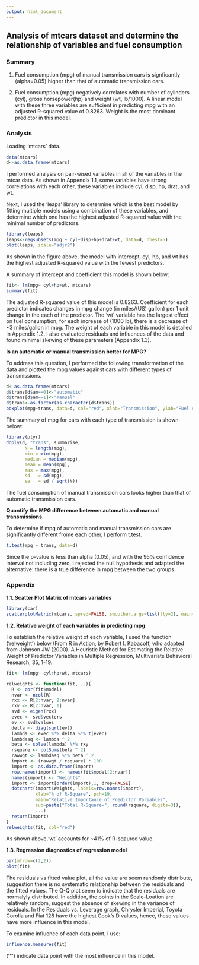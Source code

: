 ```yaml
---
output: html_document
---
```

## Analysis of mtcars dataset and determine the relationship of variables and fuel consumption 

### Summary

1. Fuel consumption (mpg) of manual transmission cars is signficantly (alpha=0.05) higher than that of automatic transmission cars.

2. Fuel consumption (mpg) negatively correlates with number of cylinders (cyl), gross horsepower(hp) and weight (wt, lb/1000). A linear model with these three variables are sufficient in predicting mpg with an adjusted R-squared value of 0.8263. Weight is the most dominant predictor in this model.

### Analysis
Loading 'mtcars' data.
```r
data(mtcars)
d<-as.data.frame(mtcars)
```

I performed analysis on pair-wised variables in all of the variables in the mtcar data. As shown in Appendix 1.1, some variables have strong correlations with each other, these variables include cyl, disp, hp, drat, and wt.

Next, I used the 'leaps' library to determine which is the best model by fitting multiple models using a combination of these variables, and determine which one has the highest adjusted R-squared value with the minimal number of predictors.

```r
library(leaps)
leaps<-regsubsets(mpg ~ cyl+disp+hp+drat+wt, data=d, nbest=5)
plot(leaps, scale="adjr2")
```

As shown in the figure above, the model with intercept, cyl, hp, and wt has the highest adjusted R-squared value with the fewest predictors. 

A summary of intercept and coefficient this model is shown below:

```r
fit<- lm(mpg~ cyl+hp+wt, mtcars)
summary(fit)
```

The adjusted R-squared value of this model is 0.8263. Coefficient for each predictor indicates changes in mpg change (in miles/(US) gallon) per 1 unit change in the each of the predictor. The 'wt' variable has the largest effect on fuel consumption, for each increase of (1000 lb), there is a decrease of ~3 miles/gallon in mpg. The weight of each variable in this model is detailed in Appendix 1.2. I also evaluated residuals and influences of the data and found minimal skewing of these parameters (Appendix 1.3).

**Is an automatic or manual transmission better for MPG?**

To address this question, I performed the following transformation of the data and plotted the mpg values against cars with different types of transmissions.

```r
d<-as.data.frame(mtcars)
d$trans[d$am==0]<-"automatic"
d$trans[d$am==1]<-"manual"
d$trans<-as.factor(as.character(d$trans))
boxplot(mpg~trans, data=d, col="red", xlab="Transmission", ylab="Fuel consumption (mpg)", main="Fuel consumption of automobiles")

```

The summary of mpg for cars with each type of transmission is shown below:

```r
library(plyr)
ddply(d, "trans", summarise, 
       N = length(mpg),
       min = min(mpg), 		
       median = median(mpg),		
       mean = mean(mpg),	       	
       max = max(mpg),
       sd   = sd(mpg),
       se   = sd / sqrt(N))

```

The fuel consumption of manual transmission cars looks higher than that of automatic transmission cars.

**Quantify the MPG difference between automatic and manual transmissions.**

To determine if mpg of automatic and manual transmission cars are significantly different frome each other, I perform t.test.
```r
t.test(mpg ~ trans, data=d)
```

Since the p-value is less than alpha (0.05), and with the 95% confidence interval not including zero, I rejected the null hypothesis and adapted the alternative: there is a true difference in mpg between the two groups.



### Appendix

**1.1. Scatter Plot Matrix of mtcars variables**
```r
library(car)
scatterplotMatrix(mtcars, spred=FALSE, smoother.args=list(lty=2), main="Scatter Plot Matrix of mtcar data")
```

**1.2. Relative weight of each variables in predicting mpg**

To establish the relative weight of each variable, I used the function ('relweight') below (From R in Action, by Robert I. Kabacoff, who adapted from Johnson JW (2000). A Heuristic Method for Estimating the Relative Weight of Predictor Variables in Multiple Regression, Multivariate Behavioral Research, 35, 1-19. 

```r
fit<- lm(mpg~ cyl+hp+wt, mtcars)

relweights <- function(fit,...){
  R <- cor(fit$model)
  nvar <- ncol(R)
  rxx <- R[2:nvar, 2:nvar]
  rxy <- R[2:nvar, 1]
  svd <- eigen(rxx)
  evec <- svd$vectors
  ev <- svd$values
  delta <- diag(sqrt(ev))
  lambda <- evec %*% delta %*% t(evec)
  lambdasq <- lambda ^ 2
  beta <- solve(lambda) %*% rxy
  rsquare <- colSums(beta ^ 2)
  rawwgt <- lambdasq %*% beta ^ 2
  import <- (rawwgt / rsquare) * 100
  import <- as.data.frame(import)
  row.names(import) <- names(fit$model[2:nvar])
  names(import) <- "Weights"
  import <- import[order(import),1, drop=FALSE]
  dotchart(import$Weights, labels=row.names(import),
           xlab="% of R-Square", pch=19,
           main="Relative Importance of Predictor Variables",
           sub=paste("Total R-Square=", round(rsquare, digits=3)),
           ...)
  return(import)
}
relweights(fit, col="red")

```

As shown above,'wt' accounts for ~41% of R-sqaured value. 

**1.3. Regression diagnostics of regression model**


```r
par(mfrow=c(2,2))
plot(fit)
```

The residuals vs fitted value plot, all the value are seem randomly distribute, suggestion there is no systematic relationship between the residuals and the fitted values. The Q-Q plot seem to indicate that the residuals are normalyly distributed. In addition, the points in the Scale-Loation are relatively random, suggest the absence of skewing in the variance of residuals. In the Residuals vs. Leverage graph, Chrysler Imperial, Toyota Corolla and Fiat 128 have the highest Cook's D values, hence, these values have more influence in this model.
 
To examine influence of each data point, I use:
```r
influence.measures(fit)
```

('*') indicate data point with the most influence in this model.




